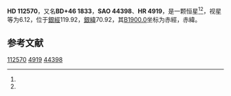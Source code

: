 {{Starbox begin
| name = HD 112570
}}
{{Starbox observe
| epoch = [[J2000.0|J2000.0]]
| constell = {{星座名待查}}<ref name=SIMBAD>{{cite web
 | url=http://simbad.u-strasbg.fr/simbad/sim-id?Ident=HR+4919
 | title =Pulsating variable Star
 | publisher=Centre de Données astronomiques de Strasbourg
 | work=SIMBAD
 | accessdate=2012-07-13}}</ref><ref name=DATA>{{cite web
 | url=http://vizier.u-strasbg.fr/viz-bin/VizieR-5?-out.add=.&-source=5050&-corr=PK=HR&-out.max=9999&HR=4919
 | title=VizieR Detailed Page
 | accessdate=2012-07-13
 | archive-date=2016-03-05
 | archive-url=https://web.archive.org/web/20160305082414/http://vizier.u-strasbg.fr/viz-bin/VizieR-5?-out.add=.&-source=5050&-corr=PK=HR&-out.max=9999&HR=4919
 | dead-url=no
 }}</ref>
| 星官 = 
| ra = {{RA|12|57|7.7}}<ref name=SIMBAD /><ref name=DATA />
| dec = {{DEC|+46|10|37}}<ref name=SIMBAD /><ref name=DATA />
| appmag_v = 6.12<ref name=SIMBAD /><ref name=DATA />
}}
{{Starbox character
| class = K0III-IV<ref name=SIMBAD /><ref name=DATA />
| b-v = 1.01<ref name=SIMBAD /><ref name=DATA />
| u-b = 0.8<ref name=SIMBAD /><ref name=DATA />
| r-i = <ref name=SIMBAD /><ref name=DATA />
| variable = 
}}
{{Starbox astrometry
| radial_v = 0.8
| prop_mo_ra = 7
| parallax = 
| p_error = 
}}
{{Starbox catalog
| names =BD+46 1833，[[SAO星表|SAO]] 44398，[[HD星表|HD]] 112570，[[HR星表|HR]] 4919}}
{{Starbox reference |Simbad=HR+4919}}
{{Starbox end}}

'''HD 112570'''，又名'''BD+46 1833'''，'''SAO 44398'''、'''HR 4919'''，是一颗恒星<ref name=SIMBAD /><ref name=DATA />，视星等为6.12，位于[[銀道座標系|銀經]]119.92，[[銀道座標系|銀緯]]70.92，其[[B1900.0|B1900.0]]坐标为赤經{{RA|12|52|33.8}}，赤緯{{DEC|+46|70.92|9}}。

== 参考文献 ==
{{reflist}}

{{star-stub}}

[[Category:HD和HDE天體|112570]]
[[Category:HR天體|4919]]
[[Category:SAO天體|44398]]